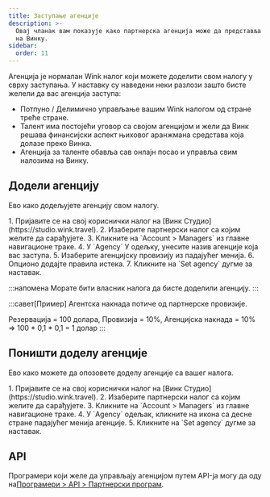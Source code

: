 ```yaml
---
title: Заступање агенције
description: >-
  Овај чланак вам показује како партнерска агенција може да представља партнере
  на Винку.
sidebar:
  order: 11
---
```


Агенција је нормалан Wink налог који можете доделити свом налогу у сврху заступања. У наставку су наведени неки разлози зашто бисте желели да вас агенција заступа:

* Потпуно / Делимично управљање вашим Wink налогом од стране треће стране.
* Талент има постојећи уговор са својом агенцијом и жели да Винк решава финансијски аспект њиховог аранжмана средстава која долазе преко Винка.
* Агенција за таленте обавља сав онлајн посао и управља свим налозима на Винку.

## Додели агенцију

Ево како додељујете агенцију свом налогу.

<Steps>
  1. Пријавите се на свој кориснички налог на [Винк Студио](https://studio.wink.travel).
  2. Изаберите партнерски налог са којим желите да сарађујете.
  3. Кликните на `Account > Managers` из главне навигационе траке.
  4. У `Agency` У одељку, унесите назив агенције која вас заступа.
  5. Изаберите агенцијску провизију из падајућег менија.
  6. Опционо додајте правила истека.
  7. Кликните на `Set agency` дугме за наставак.
</Steps>


:::напомена
Морате бити власник налога да бисте доделили агенцију.
:::

:::савет\[Пример]
Агентска накнада потиче од партнерске провизије.

Резервација = 100 долара, Провизија = 10%, Агенцијска накнада = 10% => 100 \* 0,1 \* 0,1 = 1 долар
:::

## Поништи доделу агенције

Ево како можете да опозовете доделу агенције са вашег налога.

<Steps>
  1. Пријавите се на свој кориснички налог на [Винк Студио](https://studio.wink.travel).
  2. Изаберите партнерски налог са којим желите да сарађујете.
  3. Кликните на `Account > Managers` из главне навигационе траке.
  4. У `Agency` одељак, кликните на <Badge text="x" variant="danger" size="small" /> икона са десне стране падајућег менија агенције.
  5. Кликните на `Set agency` дугме за наставак.
</Steps>


## API

Програмери који желе да управљају агенцијом путем API-ја могу да оду на[Програмери > API > Партнерски програм](/developers/apis/#affiliate-api).

